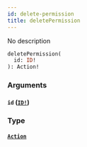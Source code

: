 ```yaml
---
id: delete-permission
title: deletePermission
---
```


No description

```graphql
deletePermission(
  id: ID!
): Action!

```

### Arguments

#### `id` ([`ID!`](/docs/graphql/scalars/id))

### Type

#### [`Action`](/docs/graphql/objects/action)
